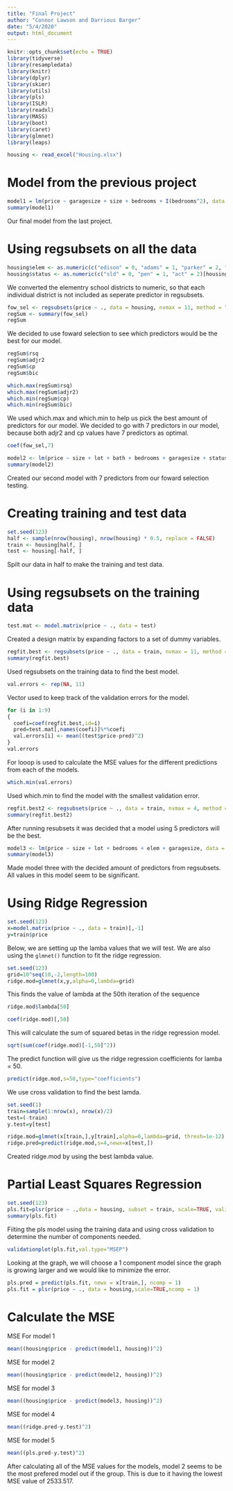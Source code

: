 ```yaml
---
title: "Final Project"
author: "Connor Lawson and Darrious Barger"
date: "5/4/2020"
output: html_document
---
```


```r
knitr::opts_chunk$set(echo = TRUE)
library(tidyverse)
library(resampledata)
library(knitr)
library(dplyr)
library(skimr)
library(utils)
library(pls)
library(ISLR)
library(readxl)
library(MASS)
library(boot)
library(caret)
library(glmnet)
library(leaps)
```



```r
housing <- read_excel("Housing.xlsx")
```


# Model from the previous project

```r
model1 = lm(price ~ garagesize + size + bedrooms + I(bedrooms^2), data = housing)
summary(model1)
```
Our final model from the last project.


# Using regsubsets on all the data


```r
housing$elem <- as.numeric(c("edison" = 0, "adams" = 1, "parker" = 2, "edge" = 3, "harris" = 4, "crest" = 5)[housing$elem])
housing$status <- as.numeric(c("sld" = 0, "pen" = 1, "act" = 2)[housing$status])
```

We converted the elementry school districts to numeric, so that each individual district is not included as seperate predictor in regsubsets.

```r
fow_sel <- regsubsets(price ~ ., data = housing, nvmax = 11, method = "forward")
regSum <- summary(fow_sel)
regSum
```

We decided to use foward selection to see which predictors would be the best for our model.

```r
regSum$rsq
regSum$adjr2
regSum$cp
regSum$bic
```

```r
which.max(regSum$rsq)
which.max(regSum$adjr2)
which.min(regSum$cp)
which.min(regSum$bic)
```
We used which.max and which.min to help us pick the best amount of predictors for our model. We decided to go with 7 predictors in our model, because both adjr2 and cp values have 7 predictors as optimal.

```r
coef(fow_sel,7)
```


```r
model2 <- lm(price ~ size + lot + bath + bedrooms + garagesize + status + elem, data = housing)
summary(model2)
```

Created our second model with 7 predictors from our foward selection testing.

# Creating training and test data

```r
set.seed(123)
half <- sample(nrow(housing), nrow(housing) * 0.5, replace = FALSE)
train <- housing[half, ]
test <- housing[-half, ]
```

Spilt our data in half to make the training and test data.

# Using regsubsets on the training data

```r
test.mat <- model.matrix(price ~ ., data = test)
```

Created a design matrix by expanding factors to a set of dummy variables.

```r
regfit.best <- regsubsets(price ~ ., data = train, nvmax = 11, method = "forward")
summary(regfit.best)
```

Used regsubsets on the training data to find the best model.

```r
val.errors <- rep(NA, 11)
```

Vector used to keep track of the validation errors for the model.

```r
for (i in 1:9) 
{
  coefi=coef(regfit.best,id=i)
  pred=test.mat[,names(coefi)]%*%coefi
  val.errors[i] <- mean((test$price-pred)^2)
}
val.errors
```

For looop is used to calculate the MSE values for the different predictions from each of the models.

```r
which.min(val.errors)
```

Used which.min to find the model with the smallest validation error.

```r
regfit.best2 <- regsubsets(price ~ ., data = train, nvmax = 4, method = "forward")
summary(regfit.best2)
```

After running resubsets it was decided that a model using 5 predictors will be the best.

```r
model3 <- lm(price ~ size + lot + bedrooms + elem + garagesize, data = housing )
summary(model3)
```
Made model three with the decided amount of predictors from regsubsets. All values in this model seem to be significant.

# Using Ridge Regression

```r
set.seed(123)
x=model.matrix(price ~ ., data = train)[,-1]
y=train$price
```


Below, we are setting up the lamba values that we will test. We are also using the `glmnet()` function to fit the ridge regression.

```r
set.seed(123)
grid=10^seq(10,-2,length=100)
ridge.mod=glmnet(x,y,alpha=0,lambda=grid)
```


This finds the value of lambda at the 50th iteration of the sequence

```r
ridge.mod$lambda[50]
```


```r
coef(ridge.mod)[,50]
```


This will calculate the sum of squared betas in the ridge regression model.

```r
sqrt(sum(coef(ridge.mod)[-1,50]^2))
```


The predict function will give us the ridge regression coefficients for lamba = 50.

```r
predict(ridge.mod,s=50,type="coefficients")
```

We use cross validation to find the best lamda.

```r
set.seed(1)
train=sample(1:nrow(x), nrow(x)/2)
test=(-train)
y.test=y[test]

ridge.mod=glmnet(x[train,],y[train],alpha=0,lambda=grid, thresh=1e-12)
ridge.pred=predict(ridge.mod,s=4,newx=x[test,])
```

Created ridge.mod by using the best lambda value.

# Partial Least Squares Regression

```r
set.seed(123)
pls.fit=plsr(price ~ .,data = housing, subset = train, scale=TRUE, validation="CV")
summary(pls.fit)
```

Fiiting the pls model using the training data and using cross validation to determine the number of components needed.


```r
validationplot(pls.fit,val.type="MSEP")
```

Looking at the graph, we will choose a 1 component model since the graph is growing larger and we would like to minimize the error.

```r
pls.pred = predict(pls.fit, newx = x[train,], ncomp = 1)
pls.fit = plsr(price ~ ., data = housing,scale=TRUE,ncomp = 1)
```


# Calculate the MSE

MSE For model 1

```r
mean((housing$price - predict(model1, housing))^2)
```

MSE for model 2

```r
mean((housing$price - predict(model2, housing))^2)
```

MSE for model 3


```r
mean((housing$price - predict(model3, housing))^2)
```


MSE for model 4

```r
mean((ridge.pred-y.test)^2)
```


MSE for model 5

```r
mean((pls.pred-y.test)^2)
```

After calculating all of the MSE values for the models, model 2 seems to be the most prefered model out if the group. This is due to it having the lowest MSE value of 2533.517.










